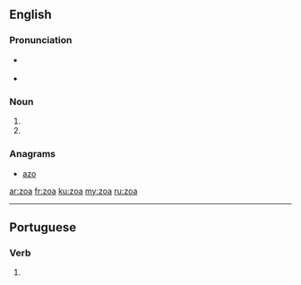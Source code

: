 ==English==

===Pronunciation===
* {{a|RP}} {{IPA|/zəʊ.ə/|lang=en}}
* {{a|GenAm}} {{IPA|/zoʊ.ə/|lang=en}}

===Noun===
{{head|en|plural}}

# {{plural of|zoon|lang=en}}
# {{plural of|zoön|lang=en}}

===Anagrams===
* [[azo#English|azo]]

[[ar:zoa]]
[[fr:zoa]]
[[ku:zoa]]
[[my:zoa]]
[[ru:zoa]]

----
==Portuguese==

===Verb===
{{pt-verb-form}}
# {{pt-verb-form-of|zoar}}
{{rfc-auto}}